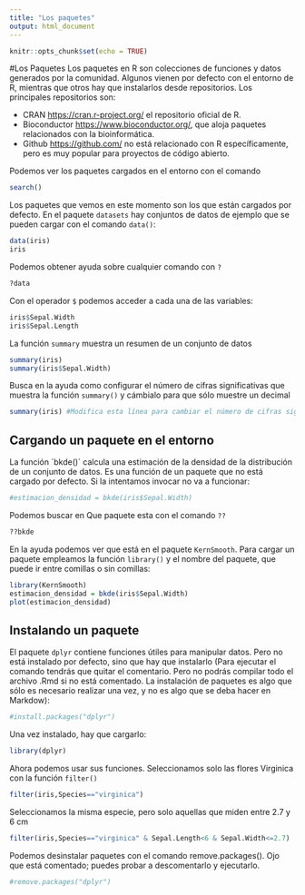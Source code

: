 ```yaml
---
title: "Los paquetes"
output: html_document
---
```


```r
knitr::opts_chunk$set(echo = TRUE)
```


#Los Paquetes
Los paquetes en R son colecciones de funciones y datos generados por la comunidad. Algunos vienen por defecto con el entorno de R, mientras que otros hay que instalarlos desde repositorios. Los principales repositorios son: 

- CRAN <https://cran.r-project.org/> el repositorio oficial de R.
- Bioconductor <https://www.bioconductor.org/>, que aloja paquetes relacionados con la bioinformática.
- Github <https://github.com/> no está relacionado con R específicamente, pero es muy popular para proyectos de código abierto.

Podemos ver los paquetes cargados en el entorno con el comando

```r
search()

```

Los paquetes que vemos en este momento son los que están cargados por defecto.  En el paquete `datasets` hay conjuntos de datos de ejemplo que se pueden cargar con el comando `data()`:

```r
data(iris)
iris

```

Podemos obtener ayuda sobre cualquier comando con `?`

```r
?data
```

Con el operador `$` podemos acceder a cada una de las variables:

```r
iris$Sepal.Width
iris$Sepal.Length

```

La función `summary` muestra un resumen de un conjunto de datos

```r
summary(iris)
summary(iris$Sepal.Width)
```


Busca en la ayuda como configurar el número de cifras significativas que muestra la función `summary()` y cámbialo para que sólo muestre un decimal

```r
summary(iris) #Modifica esta línea para cambiar el número de cifras significativas
```

## Cargando un paquete en el entorno
La función ´bkde()´ calcula una estimación de la densidad de la distribución de un conjunto de datos. Es una función de un paquete que no está cargado por defecto. Si la intentamos invocar no va a funcionar:

```r
#estimacion_densidad = bkde(iris$Sepal.Width)
```

Podemos buscar en Que paquete esta con el comando `??`

```r
??bkde
```


En la ayuda podemos ver que está en el paquete `KernSmooth`. Para cargar un paquete empleamos la función `library()` y el nombre del paquete, que puede ir entre comillas o sin comillas:

```r
library(KernSmooth)
estimacion_densidad = bkde(iris$Sepal.Width)
plot(estimacion_densidad)

```

## Instalando un paquete

El paquete `dplyr` contiene funciones útiles para manipular datos. Pero no está instalado por defecto, sino que hay que instalarlo (Para ejecutar el comando tendrás que quitar el comentario. Pero no podrás compilar todo el archivo .Rmd si no está comentado. La instalación de paquetes es algo que sólo es necesario realizar una vez, y no es algo que se deba hacer en Markdow):

```r
#install.packages("dplyr")

```

Una vez instalado, hay que cargarlo:
```r
library(dplyr)
```

Ahora podemos usar sus funciones. Seleccionamos solo las flores Virginica con la función `filter()`

```r
filter(iris,Species=="virginica")
```

Seleccionamos la misma especie, pero solo aquellas que miden entre 2.7 y 6 cm
```r
filter(iris,Species=="virginica" & Sepal.Length<6 & Sepal.Width<=2.7)
```


Podemos desinstalar paquetes con el comando remove.packages(). Ojo que está comentado; puedes probar  a descomentarlo y ejecutarlo.

```r
#remove.packages("dplyr")
```

